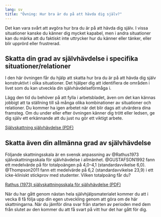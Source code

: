 ```yaml
---
lang: sv
title: "Övning: Hur bra är du på att hävda dig själv?"
---
```


Det kan vara svårt att avgöra hur bra du är på att hävda dig själv. I
vissa situationer kanske du känner dig mycket kapabel, men i andra
situationer kan du märka att du faktiskt inte uttrycker hur du känner
eller tänker, eller blir upprörd eller frustrerad.

## Skatta din grad av självhävdelse i specifika situationer/relationer

I den här övningen får du hjälp att skatta hur bra du är på att hävda
dig själv konstruktivt i olika situationer. Det hjälper dig att
identifiera de områden i livet som du kan utveckla din
självhävdelseförmåga i. 

Lägg den tid du behöver på att fylla i arbetsbladet, även om det kan kännas
jobbigt att ta ställning till så många olika kombinationer av situationer och
relationer. Du kommer ha igen arbetet när det blir dags att utvärdera dina
framsteg. Om du under eller efter övningen känner dig trött eller ledsen, ge dig
själv ett erkännande att du just nu gör ett viktigt arbete.

::: {.content-visible when-format="html"}
[Självskattning självhävdelse (PDF)](forms/100respekt-skattning-situation-relation.pdf)
:::
\xqrform{Självskattning självhävdelse (PDF)}{forms/100respekt-skattning-situation-relation.pdf}

## Skatta även din allmänna grad av självhävdelse

Följande skattningsskala är en svensk anpassning av @Rathus1973 självskattningsskala för självhävdelse i allmänhet. @GUSTAFSON1992 fann ett medelvärde på för totalpoängen på 4,0--4,1 (standardavvikelse 6,0). @Thompson2011 fann ett medelvärde på 6,2 (standardavvikelse 23,9) i ett icke-kliniskt stickprov med studenter. Vilken totalpoäng får du?

::: {.content-visible when-format="html"}
[Rathus (1973) självskattningsskala för
självhävdelse (PDF)](forms/100respekt-Rathus-svenska.pdf)
:::
\xqrform{Rathus (1973) självskattningsskala för
självhävdelse (PDF)}{forms/100respekt-Rathus-svenska.pdf}

När du har gått genom nästan hela självhjälpsmaterialet kommer du att i vecka 8 få följa upp din egen
utveckling genom att göra om de här skattningarna. När du jämför dina svar från starten av perioden med
dem från slutet av den kommer du att få svart på vitt hur det har gått för dig.
